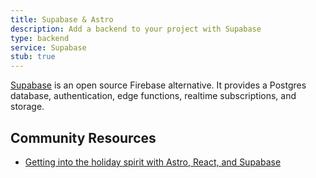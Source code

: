 ```yaml
---
title: Supabase & Astro
description: Add a backend to your project with Supabase
type: backend
service: Supabase
stub: true
---
```


[Supabase](https://supabase.com/) is an open source Firebase alternative. It provides a Postgres database, authentication, edge functions, realtime subscriptions, and storage.

## Community Resources
- [Getting into the holiday spirit with Astro, React, and Supabase](https://www.aleksandra.codes/astro-supabase)
